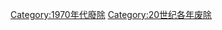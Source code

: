 {{discat|197|6|1975|1977}}
{{Commonscat|1976 disestablishments}}

[[Category:1970年代廢除|Category:1970年代廢除]]
[[Category:20世纪各年废除|Category:20世纪各年废除]]